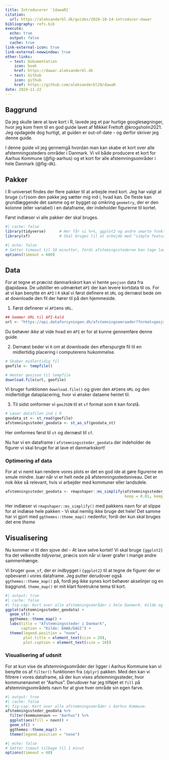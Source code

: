 ```yaml
---
title: Introducerer `{dawaR}`
citation:
  url: https://aleksanderbl.dk/guides/2024-10-14-introducer-dawar
bibliography: refs.bib
execute:
  echo: true
  output: false
  cache: true
link-external-icon: true
link-external-newwindow: true
other-links:
  - text: Dokumentation
    icon: book
    href: https://dawar.aleksanderbl.dk
  - text: Github
    icon: github
    href: https://github.com/aleksanderbl29/dawaR
date: 2024-11-22
---
```


## Baggrund

Da jeg skulle lære at lave kort i R, lavede jeg et par hurtige googlesøgninger, hvor jeg kom frem til en god guide lavet af Mikkel Freltoft @krogsholm2021. Jeg opdagede dog hurtigt, at guiden er out-of-date - og derfor skriver jeg denne guide.

I denne guide vil jeg gennemgå hvordan man kan skabe et kort over alle afstemningssteders områder i Danmark. Vi vil både producere et kort for Aarhus Kommune (@fig-aarhus) og et kort for alle afstemningsområder i hele Danmark (@fig-dk).

## Pakker

I R-universet findes der flere pakker til at arbejde med kort. Jeg har valgt at bruge `{sf}`som den pakke jeg sætter mig ind i, hvad kan. De fleste kan grundlæggende det samme og er bygget op omkring `geometry`, der er den kolonne (eller variabel) i en dataframe, der indeholder figurerne til kortet.

Først indlæser vi alle pakker der skal bruges.

```r
#| cache: false
library(tidyverse)      # Her får vi %>%, ggplot2 og andre smarte funktioner.
library(sf)             # Skal bruges til at arbejde med "simple features" (figurer).
```

```r
#| echo: false
# Sætter timeout til 10 minutter, fordi afstemingsstederne kan tage lang tid om at hente
options(timeout = 600)
```


## Data

For at tegne et præcist danmarkskort kan vi hente `geojson` data fra @apidawa. De udstiller en udmærket `API` der kan levere kortdata til os. For at vi kan benytte en `API` i `R` skal vi først definere et `URL` og dernæst bede om at downloade den fil der hører til på den hjemmeside.


1. Først definerer vi `API`ens `URL`.

```r
## Gemmer URL til API-kald
url <- "https://api.dataforsyningen.dk/afstemningsomraader?format=geojson"
```

::: {.aside}
Du behøver *ikke* at vide hvad en `API` er for at kunne gennemføre denne guide.
:::

2. Dernæst beder vi `R` om at downloade den efterspurgte fil til en midlertidig placering i computerens hukommelse.

```r
# Skaber midlertidig fil
geofile <- tempfile()

# Henter geojson til tempfile
download.file(url, geofile)
```

Vi bruger funktionen `download.file()` og giver den `API`ens `URL` og den midlertidige dataplacering, hvor vi ønsker dataene hentet til.

3. Til sidst omformer vi `geoJSON` til et `sf` format som `R` kan forstå.

```r
# Læser datafilen ind i R
geodata_st <- st_read(geofile)
afstemningssteder_geodata <- st_as_sf(geodata_st)
```

::: {.aside}
Her omformes først til `st` og dernæst til `sf`.
:::

Nu har vi en dataframe i `afstemningssteder_geodata` der indeholder de figurer vi skal bruge for at lave et danmarkskort!

### Optimering af data

For at vi nemt kan rendere vores plots er det en god ide at gøre figurerne en smule mindre. *Især* når vi er helt nede på afstemningsstedsniveau. Det er nok ikke så relevant, hvis vi arbejder med kommuner eller landsdele.

```r
afstemningssteder_geodata <- rmapshaper::ms_simplify(afstemningssteder_geodata,
                                                     keep = 0.01, keep_shapes = TRUE)
```

::: {.aside}
Her indlæser vi `rmapshaper::ms_simplify()` med pakkens navn for at slippe for at indlæse hele pakken - Vi skal nemlig ikke bruge det hele! Det samme har vi gjort med `ggthemes::theme_map()` nedenfor, fordi der kun skal bruges det ene *theme*
:::

## Visualisering

Nu kommer vi til den sjove del - At lave selve kortet! Vi skal bruge `{ggplot2}` fra det velkendte *tidyverse*, præcis som når vi laver grafer i mange andre sammenhænge.

Vi bruger `geom_sf`, der er indbygget i `{ggplot2}` til at tegne de figurer der er opbevaret i vores dataframe. Jeg putter derudover også `ggthemes::theme_map()` på, fordi jeg ikke synes kort behøver akselinjer og en baggrund. `theme_map()` er mit klart foretrukne tema til kort.

```r
#| output: true
#| cache: false
#| fig-cap: Kort over alle afstemningsområder i hele Danmark. Kilde og titel tilføjet.
ggplot(afstemningssteder_geodata) +
  geom_sf() +
  ggthemes::theme_map() +
  labs(title = "Afstemningssteder i Danmark",
       caption = "Kilde: DAWA/DAGI") +
  theme(legend.position = "none",
        plot.title = element_text(size = 20),
        plot.caption = element_text(size = 10))
```

### Visualisering af udsnit

For at kun vise de afstemningsområder der ligger i Aarhus Kommune kan vi benytte os af `filter()` funktionen fra `{dplyr}` pakken. Med den kan vi filtrere i vores dataframe, så der kun vises afstemningssteder, hvor kommunenavnet er "Aarhus". Derudover har jeg tilføjet et `fill` på afstemningsområdets navn for at give hver område sin egen farve.

```r
#| output: true
#| cache: false
#| fig-cap: Kort over alle afstemningsområder i Aarhus Kommune.
afstemningssteder_geodata %>%
  filter(kommunenavn == "Aarhus") %>%
  ggplot(aes(fill = navn)) +
  geom_sf() +
  ggthemes::theme_map() +
  theme(legend.position = "none")
```

```r
#| echo: false
# Sætter timout tilbage til 1 minut
options(timeout = 60)
```

